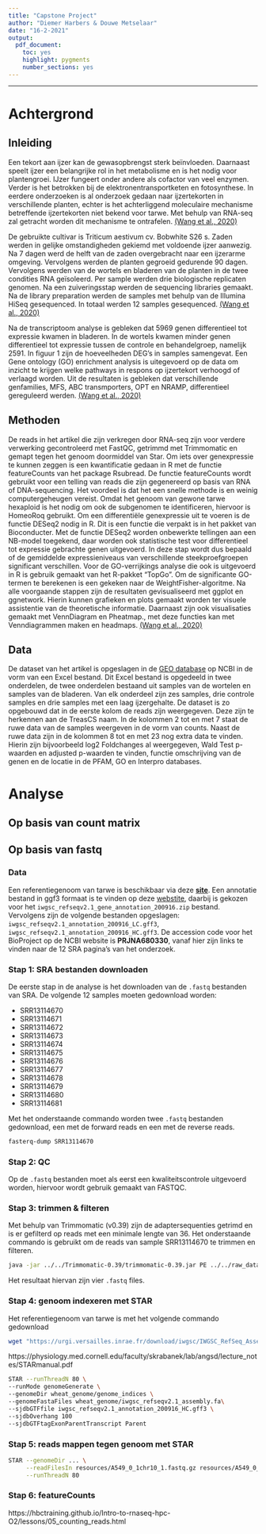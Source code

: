 ```yaml
---
title: "Capstone Project"
author: "Diemer Harbers & Douwe Metselaar"
date: "16-2-2021"
output:
  pdf_document:
    toc: yes
    highlight: pygments
    number_sections: yes
---
```


---

\newpage

# Achtergrond
## Inleiding
Een tekort aan ijzer kan de gewasopbrengst sterk beïnvloeden. Daarnaast speelt ijzer een belangrijke rol in het metabolisme en is het nodig voor plantengroei. IJzer fungeert onder andere als cofactor van veel enzymen. Verder is het betrokken bij de elektronentransportketen en fotosynthese. In eerdere onderzoeken is al onderzoek gedaan naar ijzertekorten in verschillende planten, echter is het achterliggend moleculaire mechanisme betreffende ijzertekorten niet bekend voor tarwe. Met behulp van RNA-seq zal getracht worden dit mechanisme te ontrafelen. [(Wang et al., 2020)](https://www.ncbi.nlm.nih.gov/pmc/articles/PMC7550799/)

De gebruikte cultivar is Triticum aestivum cv. Bobwhite S26 s. Zaden werden in gelijke omstandigheden gekiemd met voldoende ijzer aanwezig. Na 7 dagen werd de helft van de zaden overgebracht naar een ijzerarme omgeving. Vervolgens werden de planten gegroeid gedurende 90 dagen. Vervolgens werden van de wortels en bladeren van de planten in de twee condities RNA geïsoleerd. Per sample werden drie biologische replicaten genomen. Na een zuiveringsstap werden de sequencing libraries gemaakt. Na de library preparation werden de samples met behulp van de Illumina HiSeq gesequenced. In totaal werden 12 samples gesequenced. [(Wang et al., 2020)](https://www.ncbi.nlm.nih.gov/pmc/articles/PMC7550799/)

Na de transcriptoom analyse is gebleken dat 5969 genen differentieel tot expressie kwamen in bladeren. In de wortels kwamen minder genen differentieel tot expressie tussen de controle en behandelgroep, namelijk 2591. In figuur 1 zijn de hoeveelheden DEG’s in samples samengevat. Een Gene ontology (GO) enrichment analysis is uitegevoerd op de data om inzicht te krijgen welke pathways in respons op ijzertekort verhoogd of verlaagd worden. Uit de resultaten is gebleken dat verschillende genfamilies, MFS, ABC transmporters, OPT en NRAMP, differentieel gereguleerd werden. [(Wang et al., 2020)](https://www.ncbi.nlm.nih.gov/pmc/articles/PMC7550799/)

## Methoden
De reads in het artikel die zijn verkregen door RNA-seq zijn voor verdere verwerking gecontroleerd met FastQC, getrimmd met Trimmomatic en gemapt tegen het genoom doormiddel van Star. Om iets over genexpressie te kunnen zeggen is een kwantificatie gedaan in R met de functie featureCounts van het package Rsubread. De functie featureCounts wordt gebruikt voor een telling van reads die zijn gegenereerd op basis van RNA of DNA-sequencing. Het voordeel is dat het een snelle methode is en weinig computergeheugen vereist. Omdat het genoom van gewone tarwe hexaploid is het nodig om ook de subgenomen te identificeren, hiervoor is HomeoRoq gebruikt. Om een differentiële genexpressie uit te voeren is de functie DESeq2 nodig in R. Dit is een functie die verpakt is in het pakket van Bioconducter. Met de functie DESeq2 worden onbewerkte tellingen aan een NB-model toegekend, daar worden ook statistische test voor differentieel tot expressie gebrachte genen uitgevoerd. In deze stap wordt dus bepaald of de gemiddelde expressieniveaus van verschillende steekproefgroepen significant verschillen. Voor de GO-verrijkings analyse die ook is uitgevoerd in R is gebruik gemaakt van het R-pakket “TopGo”. Om de significante GO-termen te berekenen is een gekeken naar de WeightFisher-algoritme. Na alle voorgaande stappen zijn de resultaten gevisualiseerd met ggplot en ggnetwork. Hierin kunnen grafieken en plots gemaakt worden ter visuele assistentie van de theoretische informatie. Daarnaast zijn ook visualisaties gemaakt met VennDiagram en Pheatmap., met deze functies kan met Venndiagrammen maken en headmaps. [(Wang et al., 2020)](https://www.ncbi.nlm.nih.gov/pmc/articles/PMC7550799/)

## Data
De dataset van het artikel is opgeslagen in de [GEO database](https://www.ncbi.nlm.nih.gov/geo/query/acc.cgi?acc=GSE162027) op NCBI in de vorm van een Excel bestand. Dit Excel bestand is opgedeeld in twee onderdelen, de twee onderdelen bestaand uit samples van de wortelen en samples van de bladeren. Van elk onderdeel zijn zes samples, drie controle samples en drie samples met een laag ijzergehalte. De dataset is zo opgebouwd dat in de eerste kolom de reads zijn weergegeven. Deze zijn te herkennen aan de TreasCS naam. In de kolommen 2 tot en met 7 staat de ruwe data van de samples weergeven in de vorm van counts. Naast de ruwe data zijn in de kolommen 8 tot en met 23 nog extra data te vinden. Hierin zijn bijvoorbeeld log2 Foldchanges al weergegeven, Wald Test p-waarden en adjusted p-waarden te vinden, functie omschrijving van de genen en de locatie in de PFAM, GO en Interpro databases.

\newpage

# Analyse

## Op basis van count matrix

## Op basis van fastq

### Data
Een referentiegenoom van tarwe is beschikbaar via deze [**site**](https://www.wheatgenome.org/Tools-and-Resources/IWGSC-RefSeq-v2.1-Assembly-and-Annotation-now-freely-available-at-URGI-and-NCBI). Een annotatie bestand in ggf3 formaat is te vinden op deze [webstite](https://urgi.versailles.inrae.fr/download/iwgsc/IWGSC_RefSeq_Annotations/v2.1/), daarbij is gekozen voor het `	iwgsc_refseqv2.1_gene_annotation_200916.zip` bestand. Vervolgens zijn de volgende bestanden opgeslagen: `iwgsc_refseqv2.1_annotation_200916_LC.gff3`, `iwgsc_refseqv2.1_annotation_200916_HC.gff3`. De accession code voor het BioProject op de NCBI website is **PRJNA680330**, vanaf hier zijn links te vinden naar de 12 SRA pagina's van het onderzoek. 

### Stap 1: SRA bestanden downloaden
De eerste stap in de analyse is het downloaden van de `.fastq` bestanden van SRA. De volgende 12 samples moeten gedownload worden:

* SRR13114670
* SRR13114671
* SRR13114672
* SRR13114673
* SRR13114674
* SRR13114675
* SRR13114676
* SRR13114677
* SRR13114678
* SRR13114679
* SRR13114680
* SRR13114681

Met het onderstaande commando worden twee `.fastq` bestanden gedownload, een met de forward reads en een met de reverse reads. 

```bash
fasterq-dump SRR13114670
```

### Stap 2: QC
Op de `.fastq` bestanden moet als eerst een kwaliteitscontrole uitgevoerd worden, hiervoor wordt gebruik gemaakt van FASTQC. 

### Stap 3: trimmen & filteren
Met behulp van Trimmomatic (v0.39) zijn de adaptersequenties getrimd en is er gefilterd op reads met een minimale lengte van 36. Het onderstaande commando is gebruikt om de reads van sample SRR13114670 te trimmen en filteren.

```bash
java -jar ../../Trimmomatic-0.39/trimmomatic-0.39.jar PE ../../raw_data/sample_SRR13114670/SRR13114670_1.fastq ../../raw_data/sample_SRR13114670/SRR13114670_1.fastq trimmed_SRR13114670_1_p.fastq trimmed_SRR13114670_1_u.fastq trimmed_SRR13114670_2_p.fastq trimmed_SRR13114670_2_u.fastq ILLUMINACLIP:TruSeq3-PE.fa:2:30:1 MINLEN:36 SLIDINGWINDOW:4:20 AVGQUAL:20
```

Het resultaat hiervan zijn vier `.fastq` files. 

### Stap 4: genoom indexeren met STAR
Het referentiegenoom van tarwe is met het volgende commando gedownload

```bash
wget "https://urgi.versailles.inrae.fr/download/iwgsc/IWGSC_RefSeq_Assemblies/v2.1//iwgsc_refseqv2.1_assembly.fa.zip"
```

https://physiology.med.cornell.edu/faculty/skrabanek/lab/angsd/lecture_notes/STARmanual.pdf
```bash
STAR --runThreadN 80 \
--runMode genomeGenerate \
--genomeDir wheat_genome/genome_indices \
--genomeFastaFiles wheat_genome/iwgsc_refseqv2.1_assembly.fa\
--sjdbGTFfile iwgsc_refseqv2.1_annotation_200916_HC.gff3 \
--sjdbOverhang 100
--sjdbGTFtagExonParentTranscript Parent

```

### Stap 5: reads mappen tegen genoom met STAR

```bash
STAR --genomeDir ... \
     --readFilesIn resources/A549_0_1chr10_1.fastq.gz resources/A549_0_1chr10_2.fastq.gz \
     --runThreadN 80
```

### Stap 6: featureCounts
https://hbctraining.github.io/Intro-to-rnaseq-hpc-O2/lessons/05_counting_reads.html

